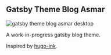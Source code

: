 
## Gatsby Theme Blog Asmar

<Image
  src="https://raw.githubusercontent.com/TunkShif/gatsby-theme-blog-asmar/master/docs/img/desktop.png"
  alt="gatsby theme blog asmar desktop"
  url="https://github.com/TunkShif/gatsby-theme-blog-asmar" />

A work-in-progress gatsby blog theme.

Inspired by [hugo-ink][0].

[0]: https://github.com/knadh/hugo-ink